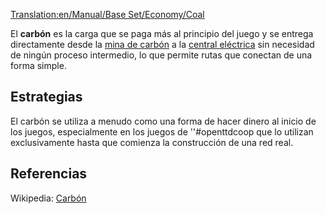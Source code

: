 [[Translation:en/Manual/Base Set/Economy/Coal]]

{{es/Carga| carga  = Carbón
| imagen = Coal.png
| producida = [[es/Manual/Base Set/Economy/Mina de carbón|Mina de carbón]]
| aceptada  = [[es/Manual/Base Set/Economy/Central eléctrica|Central eléctrica]]
}}
El '''carbón''' es la carga que se paga más al principio del juego y se entrega directamente desde la [[es/mina de carbón|mina de carbón]] a la [[es/central eléctrica|central eléctrica]] sin necesidad de ningún proceso intermedio, lo que permite rutas que conectan de una forma simple.

==Estrategias==
El carbón se utiliza a menudo como una forma de hacer dinero al inicio de los juegos, especialmente en los juegos de ''#openttdcoop que lo utilizan exclusivamente hasta que comienza la construcción de una red real.

==Referencias==
Wikipedia: [https://www.wikipedia.org/wiki/es:carbón Carbón]
